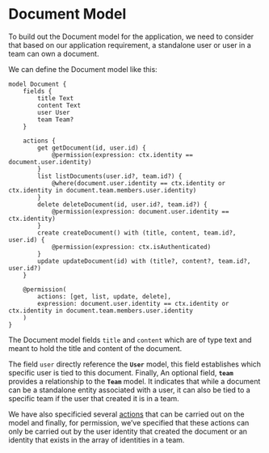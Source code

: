 # Document Model

To build out the Document model for the application, we need to consider that based on our application requirement, a standalone user or user in a team can own a document.

We can define the Document model like this:

```keel
model Document {
    fields {
        title Text
        content Text
        user User
        team Team?
    }

    actions {
        get getDocument(id, user.id) {
            @permission(expression: ctx.identity == document.user.identity)
        }
        list listDocuments(user.id?, team.id?) {
            @where(document.user.identity == ctx.identity or ctx.identity in document.team.members.user.identity)
        }
        delete deleteDocument(id, user.id?, team.id?) {
            @permission(expression: document.user.identity == ctx.identity)
        }
        create createDocument() with (title, content, team.id?, user.id) {
            @permission(expression: ctx.isAuthenticated)
        }
        update updateDocument(id) with (title?, content?, team.id?, user.id?)
    }

    @permission(
        actions: [get, list, update, delete],
        expression: document.user.identity == ctx.identity or ctx.identity in document.team.members.user.identity
    )
}
```

The Document model fields `title` and `content` which are of type text and meant to hold the title and content of the document.

The field `user` directly reference the **`User`** model, this field establishes which specific user is tied to this document. Finally, An optional field, **`team`** provides a relationship to the **`Team`** model. It indicates that while a document can be a standalone entity associated with a user, it can also be tied to a specific team if the user that created it is in a team.

We have also specificied several [actions](https://docs.keel.so/actions) that can be carried out on the model and finally, for permission, we’ve specified that these actions can only be carried out by the user identity that created the document or an identity that exists in the array of identities in a team.
